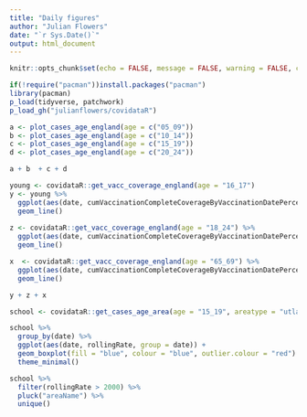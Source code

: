 ```yaml
---
title: "Daily figures"
author: "Julian Flowers"
date: "`r Sys.Date()`"
output: html_document
---
```


```r
knitr::opts_chunk$set(echo = FALSE, message = FALSE, warning = FALSE, cache = TRUE)
```

```r
if(!require("pacman"))install.packages("pacman")
library(pacman)
p_load(tidyverse, patchwork)
p_load_gh("julianflowers/covidataR")
```

```r

a <- plot_cases_age_england(age = c("05_09"))
b <- plot_cases_age_england(age = c("10_14"))
c <- plot_cases_age_england(age = c("15_19"))
d <- plot_cases_age_england(age = c("20_24"))

a + b  + c + d

```

```r

young <- covidataR::get_vacc_coverage_england(age = "16_17") 
y <- young %>%
  ggplot(aes(date, cumVaccinationCompleteCoverageByVaccinationDatePercentage)) +
  geom_line()
  
z <- covidataR::get_vacc_coverage_england(age = "18_24") %>%
  ggplot(aes(date, cumVaccinationCompleteCoverageByVaccinationDatePercentage)) +
  geom_line()

x  <- covidataR::get_vacc_coverage_england(age = "65_69") %>%
  ggplot(aes(date, cumVaccinationCompleteCoverageByVaccinationDatePercentage)) +
  geom_line()

y + z + x
```

```r
school <- covidataR::get_cases_age_area(age = "15_19", areatype = "utla")

school %>%
  group_by(date) %>%
  ggplot(aes(date, rollingRate, group = date)) +
  geom_boxplot(fill = "blue", colour = "blue", outlier.colour = "red") +
  theme_minimal()

school %>%
  filter(rollingRate > 2000) %>%
  pluck("areaName") %>%
  unique()
```

